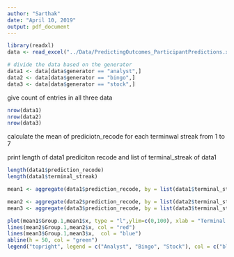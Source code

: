 ```yaml
---
author: "Sarthak"
date: "April 10, 2019"
output: pdf_document
---
```

<!-- load the data -->
```r
library(readxl)
data <- read_excel("../Data/PredictingOutcomes_ParticipantPredictions.xlsx", sheet = "Study 3A")

# divide the data based on the generator
data1 <- data[data$generator == "analyst",]
data2 <- data[data$generator == "bingo",]
data3 <- data[data$generator == "stock",]
```

give count of entries in all three data
```r
nrow(data1)
nrow(data2)
nrow(data3)
```

calculate the mean of prediciotn_recode for each terminwal streak from 1 to 7

print length of data1 prediciton recode and list of terminal_streak of data1
```r
length(data1$prediction_recode)
length(data1$terminal_streak)
```

```r
mean1 <- aggregate(data1$prediction_recode, by = list(data1$terminal_streak_length), FUN = mean)
```
```r
mean2 <- aggregate(data2$prediction_recode, by = list(data2$terminal_streak_length), FUN = mean)
mean3 <- aggregate(data3$prediction_recode, by = list(data3$terminal_streak_length), FUN = mean)
```

```r
plot(mean1$Group.1,mean1$x, type = "l",ylim=c(0,100), xlab = "Terminal Streak", ylab = "Mean of Prediction Recode", main = "Mean of Prediction Recode for each Terminal Streak")
lines(mean2$Group.1,mean2$x, col = "red")
lines(mean3$Group.1,mean3$x,  col = "blue")
abline(h = 50, col = "green")
legend("topright", legend = c("Analyst", "Bingo", "Stock"), col = c("black", "red", "blue"), lty = 1:3)
```
